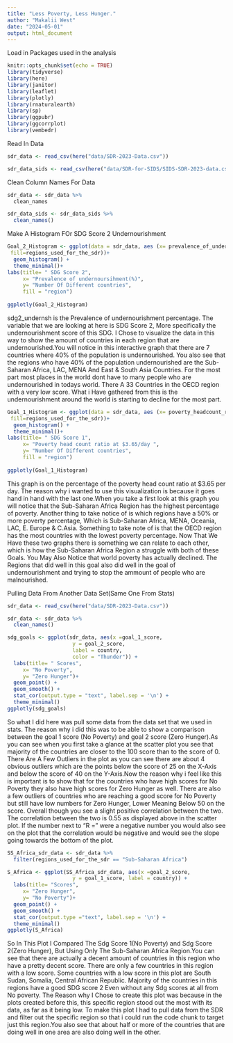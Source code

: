 ```yaml
---
title: "Less Poverty, Less Hunger."
author: "Makalii West"
date: "2024-05-01" 
output: html_document
---
```


Load in Packages used in the analysis

```r
knitr::opts_chunk$set(echo = TRUE)
library(tidyverse)
library(here)
library(janitor) 
library(leaflet)
library(plotly)
library(rnaturalearth)
library(sp)
library(ggpubr)
library(ggcorrplot)
library(vembedr)
```

Read In Data

```r
sdr_data <- read_csv(here("data/SDR-2023-Data.csv"))
```

```r
sdr_data_sids <- read_csv(here("data/SDR-for-SIDS/SIDS-SDR-2023-data.csv"))
```


Clean Column Names For Data

```r
sdr_data <- sdr_data %>% 
  clean_names
```

```r
sdr_data_sids <- sdr_data_sids %>% 
  clean_names()
```
Make A Histogram FOr SDG Score 2 Undernourishment

```r
Goal_2_Histogram <- ggplot(data = sdr_data, aes (x= prevalence_of_undernourishment_percent,
 fill=regions_used_for_the_sdr))+
  geom_histogram() +
  theme_minimal()+
labs(title= " SDG Score 2",
     x= "Prevalence of undernoursihment(%)",
     y= "Number Of Different countries",
     fill = "region")
     
ggplotly(Goal_2_Histogram)
```
sdg2_undernsh is the Prevalence of undernourishment percentage.
The variable that we are looking at here is SDG Score 2, More specifically the undernourishment score of this SDG.
I Chose to visualize the data in this way to show the amount of countries in each region that are undernourished.You will notice in this interactive graph that there are 7 countries where 40% of the population is undernourished. You also see that the regions who have 40% of the population undernourished are the Sub-Saharan Africa, LAC, MENA And East & South Asia Countries. For the most part most places in the world dont have to  many people who are undernourished in todays world. 
There A 33 Countries in the OECD region with a very low score. What i Have gathered from this is the undernourishment around the world is starting to decline for the most part.
```r
Goal_1_Histogram <- ggplot(data = sdr_data, aes (x= poverty_headcount_ratio_at_3_65_day_2017_ppp_percent,
 fill=regions_used_for_the_sdr))+
  geom_histogram() +
  theme_minimal()+
labs(title= " SDG Score 1",
     x= "Poverty head count ratio at $3.65/day ",
     y= "Number Of Different countries",
     fill = "region")
     
ggplotly(Goal_1_Histogram)
```
This graph is on the percentage of the poverty head count ratio at $3.65 per day. The reason why i wanted to use this visualization is because it goes hand in hand with the last one.When you take a first look at this graph you will notice that the Sub-Saharan Africa Region has the highest percentage of poverty. Another thing to take notice of is which regions have a 50% or more poverty percentage, Which is Sub-Saharan Africa, MENA, Oceania, LAC, E. Europe & C.Asia. Something to take note of is that the OECD region has the most countries with the lowest poverty percentage. Now That We Have these two graphs there is something  we can relate to each other, which is how the Sub-Saharan Africa Region a struggle with both of these Goals. You May Also Notice that world poverty has actually declined. The Regions that did well in this goal also did well in the goal of undernourishment and trying to stop the ammount of people who are malnourished.

Pulling Data From Another Data Set(Same One From Stats)

```r
sdr_data <- read_csv(here("data/SDR-2023-Data.csv"))
```
```r
sdr_data <- sdr_data %>% 
  clean_names()
```


```r
sdg_goals <- ggplot(sdr_data, aes(x =goal_1_score,
                     y = goal_2_score,
                     label = country,
                     color = "Thunder")) +
  labs(title= " Scores",
     x= "No Poverty",
     y= "Zero Hunger")+ 
  geom_point() +
  geom_smooth() +
  stat_cor(output.type = "text", label.sep = '\n') +
  theme_minimal()
ggplotly(sdg_goals)
```
So what I did here was pull some data from the data set that we used in stats. The reason why i did this was to be able to show a comparison between the goal 1 score (No Poverty) and goal 2 score (Zero Hunger).As you can see when you first take a glance at the scatter plot you see that majority of the countries are closer to the 100 score than to the score of 0. There Are A Few Outliers in the plot as you can see there are about 4 obvious outliers which are the points below the score of 25 on the X-Axis and below the score of 40 on the Y-Axis.Now the reason why i feel like this is important is to show that for the countries who have high scores for No Poverty they also have high scores for Zero Hunger as well. There are also a few outliers of countries who are reaching a good score for No Poverty but still have low numbers for Zero Hunger, Lower Meaning Below 50 on the score. Overall though you see a slight positive correlation between the two. The correlation between the two is 0.55 as displayed above in the scatter plot. If the number next to "R = " were a negative number you would also see on the plot that the correlation would be negative and would see the slope going towards the bottom of the plot.

```r
SS_Africa_sdr_data <- sdr_data %>% 
  filter(regions_used_for_the_sdr == "Sub-Saharan Africa")
```


```r
S_Africa <- ggplot(SS_Africa_sdr_data, aes(x =goal_2_score,
                     y = goal_1_score, label = country)) +
  labs(title= "Scores",
     x= "Zero Hunger",
     y= "No Poverty")+ 
  geom_point() +
  geom_smooth() +
  stat_cor(output.type ="text", label.sep = '\n') +
  theme_minimal()
ggplotly(S_Africa)
```
So In This Plot I Compared The Sdg Score 1(No Poverty) and Sdg Score 2(Zero Hunger), But Using Only The Sub-Saharan Africa Region.You can see that there are actually a decent amount of countries in this region who have a pretty decent score. There are only a few countries in this region with a low score. Some countries with a low score in this plot are South Sudan, Somalia, Central African Republic. Majority of the countries in this regions have a good SDG score 2 Even without any Sdg scores at all from No poverty. The Reason why I Chose to create this plot was because in the plots created before this, this specific region stood out the most with its data, as far as it being low. To make this plot I had to pull data from the SDR and filter out the specific region so that i could run the code chunk to target just this region.You also see that about half or more of the countries that are doing well in  one area are also doing well in the other.